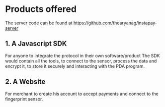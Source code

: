 # Products offered

The server code can be found at https://github.com/thearyanag/instapay-server
 
## 1. A Javascript SDK

For anyone to integrate the protocol in their own software/product
The SDK would contain all the tools, to connect to the sensor, process the data and encrypt it, to store it securely and interacting with the PDA program.

## 2. A Website

For merchant to create his account to accept payments and connect to the fingerprint sensor.
